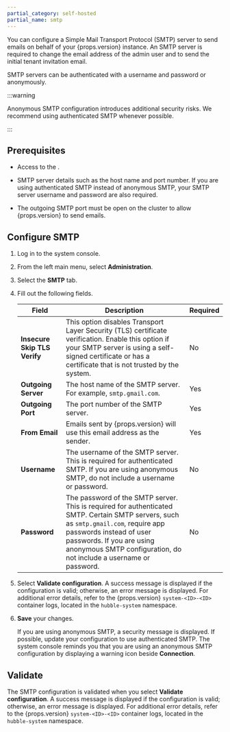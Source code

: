 ```yaml
---
partial_category: self-hosted
partial_name: smtp
---
```


You can configure a Simple Mail Transport Protocol (SMTP) server to send emails on behalf of your {props.version}
instance. An SMTP server is required to change the email address of the admin user and to send the initial tenant
invitation email.

SMTP servers can be authenticated with a username and password or anonymously. 

:::warning

Anonymous SMTP configuration introduces additional security risks. We recommend using authenticated SMTP whenever possible.

:::

## Prerequisites

- Access to the
  <PaletteVertexUrlMapper
     edition={props.edition}
     text="system console"
     url="/system-management/#access-the-system-console"
   />.

- SMTP server details such as the host name and port number. If you are using authenticated SMTP instead of anonymous SMTP, your SMTP server username and password are also required.

- The outgoing SMTP port must be open on the cluster to allow {props.version} to send emails.

## Configure SMTP

1. Log in to the system console.

2. From the left main menu, select **Administration**.

3. Select the **SMTP** tab.

4. Fill out the following fields.

    | **Field**                    | **Description**                                                                                                                                                                           | **Required** |
    | ---------------------------- | ----------------------------------------------------------------------------------------------------------------------------------------------------------------------------------------- | ------------ |
    | **Insecure Skip TLS Verify** | This option disables Transport Layer Security (TLS) certificate verification. Enable this option if your SMTP server is using a self-signed certificate or has a certificate that is not trusted by the system.  | No |
    | **Outgoing Server**          | The host name of the SMTP server. For example, `smtp.gmail.com`.                                                                                                                           | Yes |
    | **Outgoing Port**            | The port number of the SMTP server.                                                                                                                                                       | Yes |
    | **From Email**               | Emails sent by {props.version} will use this email address as the sender.                                                                      | Yes |
    | **Username**                 | The username of the SMTP server. This is required for authenticated SMTP. If you are using anonymous SMTP, do not include a username or password.                                                                                                                                                         | No |
    | **Password**                 | The password of the SMTP server. This is required for authenticated SMTP. Certain SMTP servers, such as `smtp.gmail.com`, require app passwords instead of user passwords. If you are using anonymous SMTP configuration, do not include a username or password.                                                                                                                                                         | No |

5. Select **Validate configuration**. A success message is displayed if the configuration is valid; otherwise, an error message is displayed. For additional error details, refer to the {props.version} `system-<ID>-<ID>` container logs, located in the `hubble-system` namespace.

6. **Save** your changes.

    If you are using anonymous SMTP, a security message is displayed. If possible, update your configuration to use authenticated SMTP. The system console reminds you that you are using an anonymous SMTP configuration by displaying a warning icon beside **Connection**.

## Validate

The SMTP configuration is validated when you select **Validate configuration**. A success message is displayed if the configuration is valid; otherwise, an error message is displayed. For additional error details, refer to the {props.version} `system-<ID>-<ID>` container logs, located in the `hubble-system` namespace.
